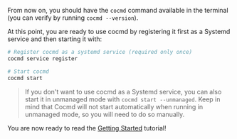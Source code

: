 From now on, you should have the `cocmd` command available in the terminal (you can verify by running `cocmd --version`).

At this point, you are ready to use cocmd by registering it first as a Systemd service and then starting it with:

```bash
# Register cocmd as a systemd service (required only once)
cocmd service register

# Start cocmd
cocmd start
```

> If you don't want to use cocmd as a Systemd service, you can also start it in unmanaged mode with `cocmd start --unmanaged`. Keep in mind that Cocmd will not start automatically when running in unmanaged mode, so you will need to do so manually.

You are now ready to read the [Getting Started](../../get-started) tutorial!
